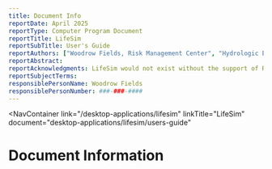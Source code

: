 ```yaml
---
title: Document Info
reportDate: April 2025
reportType: Computer Program Document
reportTitle: LifeSim
reportSubTitle: User's Guide
reportAuthors: ["Woodrow Fields, Risk Management Center", "Hydrologic Engineering Center"]
reportAbstract:
reportAcknowledgments: LifeSim would not exist without the support of Risk Management Center (RMC) leadership, in particular RMC Director Nathan Snorteland and Lead Engineers David Margo, Jason Needham, and Timothy O’Leary. The authors also recognize David Bowles and Bill Johnstone for performing an external peer review of the software. The software development team is very grateful to those who contributed to the software.
reportSubjectTerms:
responsiblePersonName: Woodrow Fields
responsiblePersonNumber: ###-###-####
---
```



<NavContainer 
  link="/desktop-applications/lifesim"
  linkTitle="LifeSim" 
  document="desktop-applications/lifesim/users-guide"
></NavContainer>

# Document Information

<DocumentMetadata metadata={frontMatter} />
